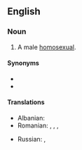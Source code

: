 ==English==

===Noun===
{{en-noun}}

# {{vulgar|pejorative}} A male [[homosexual]].

====Synonyms====
* {{l|en|faggot}}
* {{l|en|cocksucker}}

====Translations====
{{trans-top|buttfucker}}
* Albanian: {{t-|sq|bythëqirë|m}}
* Romanian: {{t-|ro|poponar}}, {{t-|ro|curist}}, {{t-|ro|găozar}}, {{t-|ro|fundaș}}
{{trans-mid}}
* Russian: {{t-|ru|жопоёб|m|tr=žopojób|sc=Cyrl}}, {{t-|ru|жопник|m|tr=žópnik|sc=Cyrl}}
{{trans-bottom}}